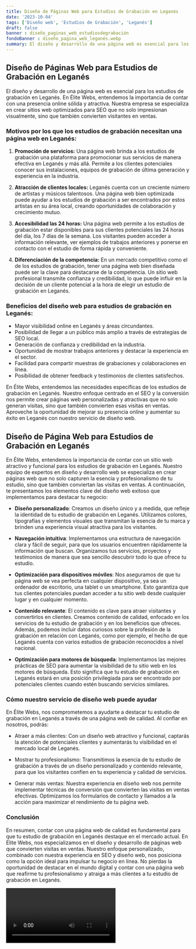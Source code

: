 ```yaml
---
title: Diseño de Páginas Web para Estudios de Grabación en Leganés
date: '2023-10-04'
tags: ['Diseño web', 'Estudios de Grabación', 'Leganés']
draft: false
banner : diseño_paginas_web_estudiosdegrabación
fondoBanner : diseño_pagina_web_leganés.webp
summary: El diseño y desarrollo de una página web es esencial para los estudios de grabación en Leganés. En Élite Webs, entendemos la importancia de contar con una presencia online sólida y atractiva. Nuestra empresa se especializa en crear sitios web optimizados para SEO que no solo impresionan visualmente, sino que también convierten visitantes en ventas.
---
```


## Diseño de Páginas Web para Estudios de Grabación en Leganés

El diseño y desarrollo de una página web es esencial para los estudios de grabación en Leganés. En Élite Webs, entendemos la importancia de contar con una presencia online sólida y atractiva. Nuestra empresa se especializa en crear sitios web optimizados para SEO que no solo impresionan visualmente, sino que también convierten visitantes en ventas.

### Motivos por los que los estudios de grabación necesitan una página web en Leganés:

1. **Promoción de servicios:** Una página web brinda a los estudios de grabación una plataforma para promocionar sus servicios de manera efectiva en Leganés y más allá. Permite a los clientes potenciales conocer sus instalaciones, equipos de grabación de última generación y experiencia en la industria.

2. **Atracción de clientes locales:** Leganés cuenta con un creciente número de artistas y músicos talentosos. Una página web bien optimizada puede ayudar a los estudios de grabación a ser encontrados por estos artistas en su área local, creando oportunidades de colaboración y crecimiento mutuo.

3. **Accesibilidad las 24 horas:** Una página web permite a los estudios de grabación estar disponibles para sus clientes potenciales las 24 horas del día, los 7 días de la semana. Los visitantes pueden acceder a información relevante, ver ejemplos de trabajos anteriores y ponerse en contacto con el estudio de forma rápida y conveniente.

4. **Diferenciación de la competencia:** En un mercado competitivo como el de los estudios de grabación, tener una página web bien diseñada puede ser la clave para destacarse de la competencia. Un sitio web profesional transmite confianza y credibilidad, lo que puede influir en la decisión de un cliente potencial a la hora de elegir un estudio de grabación en Leganés.

### Beneficios del diseño web para estudios de grabación en Leganés:

- Mayor visibilidad online en Leganés y áreas circundantes.
- Posibilidad de llegar a un público más amplio a través de estrategias de SEO local.
- Generación de confianza y credibilidad en la industria.
- Oportunidad de mostrar trabajos anteriores y destacar la experiencia en el sector.
- Facilidad para compartir muestras de grabaciones y colaboraciones en línea.
- Posibilidad de obtener feedback y testimonios de clientes satisfechos.

En Élite Webs, entendemos las necesidades específicas de los estudios de grabación en Leganés. Nuestro enfoque centrado en el SEO y la conversión nos permite crear páginas web personalizadas y atractivas que no solo generan visitas, sino que también convierten esas visitas en ventas. Aproveche la oportunidad de mejorar su presencia online y aumentar su éxito en Leganés con nuestro servicio de diseño web.

<GifSeo />

<Cta />

## Diseño de Página Web para Estudios de Grabación en Leganés

En Élite Webs, entendemos la importancia de contar con un sitio web atractivo y funcional para los estudios de grabación en Leganés. Nuestro equipo de expertos en diseño y desarrollo web se especializa en crear páginas web que no solo capturen la esencia y profesionalismo de tu estudio, sino que también conviertan las visitas en ventas. A continuación, te presentamos los elementos clave del diseño web exitoso que implementamos para destacar tu negocio:

- **Diseño personalizado**: Creamos un diseño único y a medida, que refleje la identidad de tu estudio de grabación en Leganés. Utilizamos colores, tipografías y elementos visuales que transmitan la esencia de tu marca y brinden una experiencia visual atractiva para los visitantes.

- **Navegación intuitiva**: Implementamos una estructura de navegación clara y fácil de seguir, para que los usuarios encuentren rápidamente la información que buscan. Organizamos tus servicios, proyectos y testimonios de manera que sea sencillo descubrir todo lo que ofrece tu estudio.

- **Optimización para dispositivos móviles**: Nos aseguramos de que tu página web se vea perfecta en cualquier dispositivo, ya sea un ordenador de escritorio, una tablet o un smartphone. Esto garantiza que tus clientes potenciales puedan acceder a tu sitio web desde cualquier lugar y en cualquier momento.

- **Contenido relevante**: El contenido es clave para atraer visitantes y convertirlos en clientes. Creamos contenido de calidad, enfocado en los servicios de tu estudio de grabación y en los beneficios que ofreces. Además, podemos incluir datos curiosos sobre la profesión de la grabación en relación con Leganés, como por ejemplo, el hecho de que Leganés cuenta con varios estudios de grabación reconocidos a nivel nacional.

- **Optimización para motores de búsqueda**: Implementamos las mejores prácticas de SEO para aumentar la visibilidad de tu sitio web en los motores de búsqueda. Esto significa que tu estudio de grabación en Leganés estará en una posición privilegiada para ser encontrado por potenciales clientes cuando estén buscando servicios similares.

### Cómo nuestro servicio de diseño web puede ayudar

En Élite Webs, nos comprometemos a ayudarte a destacar tu estudio de grabación en Leganés a través de una página web de calidad. Al confiar en nosotros, podrás:

- Atraer a más clientes: Con un diseño web atractivo y funcional, captarás la atención de potenciales clientes y aumentarás tu visibilidad en el mercado local de Leganés.

- Mostrar tu profesionalismo: Transmitimos la esencia de tu estudio de grabación a través de un diseño personalizado y contenido relevante, para que los visitantes confíen en tu experiencia y calidad de servicios.

- Generar más ventas: Nuestra experiencia en diseño web nos permite implementar técnicas de conversión que convierten las visitas en ventas efectivas. Optimizamos los formularios de contacto y llamados a la acción para maximizar el rendimiento de tu página web.

### Conclusión

En resumen, contar con una página web de calidad es fundamental para que tu estudio de grabación en Leganés destaque en el mercado actual. En Élite Webs, nos especializamos en el diseño y desarrollo de páginas web que convierten visitas en ventas. Nuestro enfoque personalizado, combinado con nuestra experiencia en SEO y diseño web, nos posiciona como la opción ideal para impulsar tu negocio en línea. No pierdas la oportunidad de destacar en el mundo digital y contar con una página web que reafirme tu profesionalismo y atraiga a más clientes a tu estudio de grabación en Leganés.

<Video />

<CtaBot job='Estudios de Grabación' city='Leganés'/>

<Gmaps query='Leganés+españa+maps' />